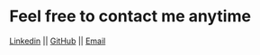 # Feel free to contact me anytime 


[Linkedin](https://www.linkedin.com/in/devarshi-goswami97/) || [GitHub](https://github.com/devarshigoswami) || [Email](devarshigoswami@gmail.com)